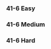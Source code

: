 ===41-6 Easy===
{{NodeInfo
|AB
|Raid
|Diamond
|Aircraft Carrier Princess/III
|Light Carrier Nu-Class/Elite
|Light Carrier Nu-Class/Elite
|Light Cruiser Tsu-Class
|Destroyer I-Class
|Destroyer I-Class
|-
|AB
|Raid
|Diamond
|Aircraft Carrier Princess/III
|Light Carrier Nu-Class/Elite IV
|Light Carrier Nu-Class/Elite
|Light Cruiser Tsu-Class
|Destroyer I-Class
|Destroyer I-Class
|-
|AB
|Raid
|Diamond
|Aircraft Carrier Princess/III
|Light Carrier Nu-Class/Elite IV
|Light Carrier Nu-Class/Elite IV
|Light Cruiser Tsu-Class
|Destroyer I-Class
|Destroyer I-Class
}}
===41-6 Medium===
{{NodeInfo
|AB
|Raid
|Diamond
|Aircraft Carrier Princess/III
|Light Carrier Nu-Class/Elite IV
|Light Carrier Nu-Class/Elite
|Light Cruiser Tsu-Class
|Destroyer Ha-Class/Late Model
|Destroyer Ha-Class/Late Model
|-
|AB
|Raid
|Diamond
|Aircraft Carrier Princess/III
|Light Carrier Nu-Class/Elite IV
|Light Carrier Nu-Class/Elite IV
|Light Cruiser Tsu-Class
|Destroyer Ha-Class/Late Model
|Destroyer Ha-Class/Late Model
|-
|AB
|Raid
|Diamond
|Aircraft Carrier Princess/III
|Light Carrier Nu-Class/Kai Elite III
|Light Carrier Nu-Class/Kai Elite III
|Light Cruiser Tsu-Class
|Destroyer Ha-Class/Late Model
|Destroyer Ha-Class/Late Model
}}
===41-6 Hard===
{{NodeInfo
|AB
|Raid
|Diamond
|Aircraft Carrier Princess/IV
|Light Carrier Nu-Class/Elite IV
|Light Carrier Nu-Class/Elite IV
|Light Cruiser Tsu-Class/Elite
|Destroyer Ni-Class/Late Model
|Destroyer Ni-Class/Late Model
|-
|AB
|Raid
|Diamond
|Aircraft Carrier Princess/IV
|Light Carrier Nu-Class/Kai Elite III
|Light Carrier Nu-Class/Kai Elite III
|Light Cruiser Tsu-Class/Elite
|Destroyer Ni-Class/Late Model
|Destroyer Ni-Class/Late Model
|-
|AB
|Raid
|Diamond
|Aircraft Carrier Princess/IV
|Light Carrier Nu-Class/Kai Flagship IV
|Light Carrier Nu-Class/Kai Flagship IV
|Light Cruiser Tsu-Class/Elite
|Destroyer Ni-Class/Late Model
|Destroyer Ni-Class/Late Model
}}